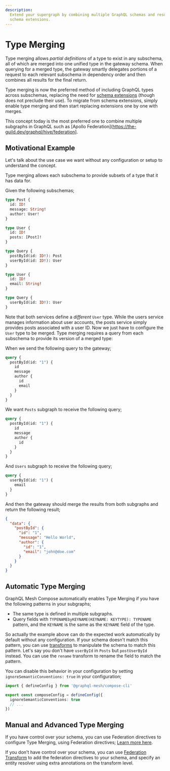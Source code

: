 ```yaml
---
description:
  Extend your supergraph by combining multiple GraphQL schemas and resolvers with GraphQL Mesh
  schema extensions.
---
```



# Type Merging

Type merging allows _partial definitions_ of a type to exist in any subschema, all of which are
merged into one unified type in the gateway schema. When querying for a merged type, the gateway
smartly delegates portions of a request to each relevant subschema in dependency order and then
combines all results for the final return.

Type merging is now the preferred method of including GraphQL types across subschemas, replacing the
need for [schema extensions](/v1/schema-extensions) (though does not preclude their use). To migrate
from schema extensions, simply enable type merging and then start replacing extensions one by one
with merges.

This concept today is the most preferred one to combine multiple subgraphs in GraphQL such as [Apollo
Federation](https://the-guild.dev/graphql/hive/federation].

## Motivational Example

Let's talk about the use case we want without any configuration or setup to understand the concept.

Type merging allows each subschema to provide subsets of a type that it has data for.

Given the following subschemas;

```graphql filename="posts.graphql"
type Post {
  id: ID!
  message: String!
  author: User!
}

type User {
  id: ID!
  posts: [Post]!
}

type Query {
  postById(id: ID!): Post
  userById(id: ID!): User
}
```

```graphql filename="users.graphql"
type User {
  id: ID!
  email: String!
}

type Query {
  userById(id: ID!): User
}
```

Note that both services define a _different_ `User` type. While the users service manages
information about user accounts, the posts service simply provides posts associated with a user ID.
Now we just have to configure the `User` type to be merged. Type merging requires a query from each
subschema to provide its version of a merged type:

When we send the following query to the gateway;

```graphql
query {
  postById(id: "1") {
    id
    message
    author {
      id
      email
    }
  }
}
```

We want `Posts` subgraph to receive the following query;

```graphql
query {
  postById(id: "1") {
    id
    message
    author {
      id
    }
  }
}
```

And `Users` subgraph to receive the following query;

```graphql
query {
  userById(id: "1") {
    email
  }
}
```

And then the gateway should merge the results from both subgraphs and return the following result;

```json
{
  "data": {
    "postById": {
      "id": "1",
      "message": "Hello World",
      "author": {
        "id": "1",
        "email": "john@doe.com"
      }
    }
  }
}
```

## Automatic Type Merging

GraphQL Mesh Compose automatically enables Type Merging if you have the following patterns in your
subgraphs;

- The same type is defined in multiple subgraphs.
- Query fields with `TYPENAMEbyKEYNAME(KEYNAME: KEYTYPE): TYPENAME` pattern, and the `KEYNAME` is
  the same as the `KEYNAME` field of the type.

So actually the example above can do the expected work automatically by default without any
configuration. If your schema doesn't match this pattern, you can use [transforms](/v1/transforms)
to manipulate the schema to match this pattern. Let's say you don't have `userById` in `Posts` but
`postUserById` instead. You can use the `rename` transform to rename the field to match the pattern.

You can disable this behavior in your configuration by setting `ignoreSemanticConventions: true` in
your configuration;

```ts filename="mesh.config.ts"
import { defineConfig } from '@graphql-mesh/compose-cli'

export const composeConfig = defineConfig({
  ignoreSemanticConventions: true
  // ...
})
```

## Manual and Advanced Type Merging

If you have control over your schema, you can use Federation directives to configure Type Merging,
using Federation directives;
[Learn more here](https://www.apollographql.com/docs/federation/federated-types/federated-directives).

If you don't have control over your schema, you can use
[Federation Transform](/v1/transforms/federation) to add the federation directives to your schema,
and specify an entity resolver using extra annotations on the transform level.

